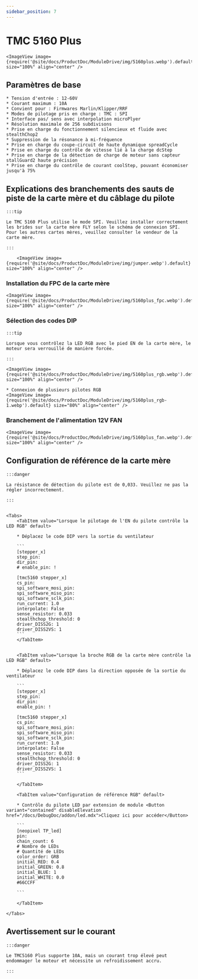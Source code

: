 ```yaml
---
sidebar_position: 7
---
```


# TMC 5160 Plus

    <ImageView image={require('@site/docs/ProductDoc/ModuleDrive/img/5160plus.webp').default} size="100%" align="center" />

## Paramètres de base

    * Tension d'entrée : 12-60V
    * Courant maximum : 10A
    * Convient pour : Firmwares Marlin/Klipper/RRF
    * Modes de pilotage pris en charge : TMC : SPI
    * Interface pas/ sens avec interpolation microPlyer
    * Résolution maximale de 256 subdivisons
    * Prise en charge du fonctionnement silencieux et fluide avec stealthChop2
    * Suppression de la résonance à mi-fréquence
    * Prise en charge du coupe-circuit de haute dynamique spreadCycle
    * Prise en charge du contrôle de vitesse lié à la charge dcStep
    * Prise en charge de la détection de charge de moteur sans capteur stallGuard2 haute précision
    * Prise en charge du contrôle de courant coolStep, pouvant économiser jusqu'à 75%

## Explications des branchements des sauts de piste de la carte mère et du câblage du pilote

    :::tip

    Le TMC 5160 Plus utilise le mode SPI. Veuillez installer correctement les brides sur la carte mère FLY selon le schéma de connexion SPI. Pour les autres cartes mères, veuillez consulter le vendeur de la carte mère.

    :::

        <ImageView image={require('@site/docs/ProductDoc/ModuleDrive/img/jumper.webp').default} size="100%" align="center" />

### Installation du FPC de la carte mère

    <ImageView image={require('@site/docs/ProductDoc/ModuleDrive/img/5160plus_fpc.webp').default} size="100%" align="center" />

### Sélection des codes DIP

    :::tip

    Lorsque vous contrôlez la LED RGB avec le pied EN de la carte mère, le moteur sera verrouillé de manière forcée.

    :::

    <ImageView image={require('@site/docs/ProductDoc/ModuleDrive/img/5160plus_rgb.webp').default} size="100%" align="center" />
    
    * Connexion de plusieurs pilotes RGB
    <ImageView image={require('@site/docs/ProductDoc/ModuleDrive/img/5160plus_rgb-1.webp').default} size="80%" align="center" />


### Branchement de l'alimentation 12V FAN

    <ImageView image={require('@site/docs/ProductDoc/ModuleDrive/img/5160plus_fan.webp').default} size="100%" align="center" />

## Configuration de référence de la carte mère

    :::danger

    La résistance de détection du pilote est de 0,033. Veuillez ne pas la régler incorrectement.

    :::


    <Tabs>
        <TabItem value="Lorsque le pilotage de l'EN du pilote contrôle la LED RGB" default>
        
        * Déplacez le code DIP vers la sortie du ventilateur

        ```
        [stepper_x]
        step_pin: 
        dir_pin: 
        # enable_pin: !

        [tmc5160 stepper_x]
        cs_pin: 
        spi_software_mosi_pin: 
        spi_software_miso_pin: 
        spi_software_sclk_pin: 
        run_current: 1.0
        interpolate: False
        sense_resistor: 0.033
        stealthchop_threshold: 0
        driver_DISS2G: 1
        driver_DISS2VS: 1
        ```
        </TabItem>


        <TabItem value="Lorsque la broche RGB de la carte mère contrôle la LED RGB" default>
        
        * Déplacez le code DIP dans la direction opposée de la sortie du ventilateur

        ```
        [stepper_x]
        step_pin: 
        dir_pin: 
        enable_pin: !
        
        [tmc5160 stepper_x]
        cs_pin: 
        spi_software_mosi_pin: 
        spi_software_miso_pin: 
        spi_software_sclk_pin: 
        run_current: 1.0
        interpolate: False
        sense_resistor: 0.033
        stealthchop_threshold: 0
        driver_DISS2G: 1
        driver_DISS2VS: 1
        ```  

        </TabItem>

        <TabItem value="Configuration de référence RGB" default>

        * Contrôle du pilote LED par extension de module <Button variant="contained" disableElevation href="/docs/DebugDoc/addon/led.mdx">Cliquez ici pour accéder</Button>

        ```
        [neopixel TP_led]
        pin: 
        chain_count: 6
        # Nombre de LEDs
        # Quantité de LEDs
        color_order: GRB
        initial_RED: 0.4    
        initial_GREEN: 0.8
        initial_BLUE: 1
        initial_WHITE: 0.0
        #66CCFF 

        ```  

        </TabItem>

    </Tabs>

## Avertissement sur le courant

    :::danger

    Le TMC5160 Plus supporte 10A, mais un courant trop élevé peut endommager le moteur et nécessite un refroidissement accru.

    :::

